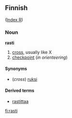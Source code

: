 ==Finnish==
([[Wiktionary:Finnish_index_r|Index R]])

===Noun===
'''rasti'''
#[[cross]], usually like X
#[[checkpoint]] (''in orienteering'')

====Synonyms====
*(''cross'') [[ruksi]]

====Derived terms====
*[[rastittaa]]

[[fi:rasti]]